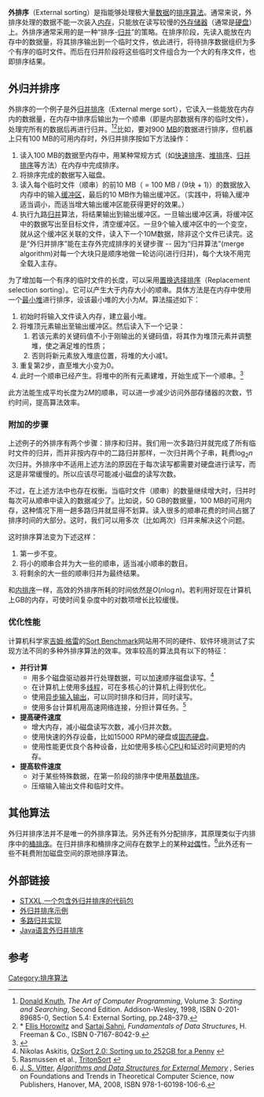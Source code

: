 '''外排序'''（External sorting）是指能够处理极大量[[数据|数据]]的[[排序算法|排序算法]]。通常来说，外排序处理的数据不能一次装入[[内存|内存]]，只能放在读写较慢的[[外存储器|外存储器]]（通常是[[硬盘|硬盘]]）上。外排序通常采用的是一种“排序-[[归并|归并]]”的策略。在排序阶段，先读入能放在内存中的数据量，将其排序输出到一个临时文件，依此进行，将待排序数据组织为多个有序的临时文件。而后在归并阶段将这些临时文件组合为一个大的有序文件，也即排序结果。

==外归并排序==
外排序的一个例子是外[[归并排序|归并排序]]（External merge sort），它读入一些能放在内存内的数据量，在内存中排序后输出为一个顺串（即是内部数据有序的临时文件），处理完所有的数据后再进行归并。<ref>[[高德纳|Donald Knuth]], ''The Art of Computer Programming'', Volume 3: ''Sorting and Searching'', Second Edition. Addison-Wesley, 1998, ISBN 0-201-89685-0, Section 5.4: External Sorting, pp.248–379.</ref><ref>* [[Ellis_Horowitz|Ellis Horowitz]] and [[Sartaj_Sahni|Sartaj Sahni]], ''Fundamentals of Data Structures'', H. Freeman & Co., ISBN 0-7167-8042-9.</ref>比如，要对900 [[兆字节|MB]]的数据进行排序，但机器上只有100 MB的可用内存时，外归并排序按如下方法操作：
# 读入100 MB的数据至内存中，用某种常规方式（如[[快速排序|快速排序]]、[[堆排序|堆排序]]、[[归并排序|归并排序]]等方法）在内存中完成排序。
# 将排序完成的数据写入磁盘。
# 读入每个临时文件（顺串）的前10 MB（ = 100 MB / (9块 + 1)）的数据放入内存中的输入[[缓冲区|缓冲区]]，最后的10 MB作为输出缓冲区。（实践中，将输入缓冲适当调小，而适当增大输出缓冲区能获得更好的效果。）
# 执行九路[[归并|归并]]算法，将结果输出到输出缓冲区。一旦输出缓冲区满，将缓冲区中的数据写出至目标文件，清空缓冲区。一旦9个输入缓冲区中的一个变空，就从这个缓冲区关联的文件，读入下一个10M数据，除非这个文件已读完。这是“外归并排序”能在主存外完成排序的关键步骤 -- 因为“归并算法”(merge algorithm)对每一个大块只是顺序地做一轮访问(进行归并)，每个大块不用完全载入主存。

为了增加每一个有序的临时文件的长度，可以采用[[置换选择排序|置换选择排序]]（Replacement selection sorting）。它可以产生大于内存大小的顺串。具体方法是在内存中使用一个[[最小堆|最小堆]]进行排序，设该最小堆的大小为<math>M</math>。算法描述如下：
# 初始时将输入文件读入内存，建立最小堆。
# 将堆顶元素输出至输出缓冲区。然后读入下一个记录：
## 若该元素的关键码值不小于刚输出的关键码值，将其作为堆顶元素并调整堆，使之满足堆的性质；
## 否则将新元素放入堆底位置，将堆的大小减1。
# 重复第2步，直至堆大小变为0。
# 此时一个顺串已经产生。将堆中的所有元素建堆，开始生成下一个顺串。<ref>{{cite book | title=数据结构与算法 | url=https://archive.org/details/shujujiegouyusua0000unse_v9s5 | publisher=高等教育出版社 | author=张铭、王腾蛟、赵海燕 | year=2008 | location=北京 | pages=pp.246-248 | isbn=978-7-04-023961-4}}</ref>

此方法能生成平均长度为<math>2M</math>的顺串，可以进一步减少访问外部存储器的次数，节约时间，提高算法效率。

===附加的步骤===
上述例子的外排序有两个步骤：排序和归并。我们用一次多路归并就完成了所有临时文件的归并，而并非按内存中的二路归并那样，一次归并两个子串，耗费<math>\log_2 n</math>次归并。外排序中不适用上述方法的原因在于每次读写都需要对硬盘进行读写，而这是非常缓慢的。所以应该尽可能减小磁盘的读写次数。

不过，在上述方法中也存在权衡。当临时文件（顺串）的数量继续增大时，归并时每次可从顺串中读入的数据减少了。比如说，50 GB的数据量，100 MB的可用内存，这种情况下用一趟多路归并就显得不划算。读入很多的顺串花费的时间占据了排序时间的大部分。这时，我们可以用多次（比如两次）归并来解决这个问题。

这时排序算法变为下述这样：
# 第一步不变。
# 将小的顺串合并为大一些的顺串，适当减小顺串的数目。
# 将剩余的大一些的顺串归并为最终结果。

和[[内排序|内排序]]一样，高效的外排序所耗的时间依然是<math>O(n\log n)</math>。若利用好现在计算机上GB的内存，可使时间复杂度中的对数项增长比较缓慢。

===优化性能===
计算机科学家[[吉姆·格雷|吉姆·格雷]]的[http://sortbenchmark.org/ Sort Benchmark]{{Wayback|url=http://sortbenchmark.org/ |date=20120113194954 }}网站用不同的硬件、软件环境测试了实现方法不同的多种外排序算法的效率。效率较高的算法具有以下的特征：

* '''并行计算'''
** 用多个磁盘驱动器并行处理数据，可以加速顺序磁盘读写。<ref>Nikolas Askitis, [http://sortbenchmark.org/ozsort-2010.pdf OzSort 2.0: Sorting up to 252GB for a Penny] {{Wayback|url=http://sortbenchmark.org/ozsort-2010.pdf |date=20120105095831 }}</ref>
** 在计算机上使用多[[线程|线程]]，可在多核心的计算机上得到优化。
** 使用[[异步输入输出|异步输入输出]]，可以同时排序和归并，同时读写。
** 使用多台计算机用高速网络连接，分担计算任务。<ref>Rasmussen et al., [http://sortbenchmark.org/tritonsort_2010_May_15.pdf TritonSort] {{Wayback|url=http://sortbenchmark.org/tritonsort_2010_May_15.pdf |date=20120128044323 }}</ref>
* '''提高硬件速度'''
** 增大内存，减小磁盘读写次数，减小归并次数。
** 使用快速的外存设备，比如15000 RPM的硬盘或[[固态硬盘|固态硬盘]]。
** 使用性能更优良个各种设备，比如使用多核心[[CPU|CPU]]和延迟时间更短的内存。
* '''提高软件速度'''
** 对于某些特殊数据，在第一阶段的排序中使用[[基数排序|基数排序]]。
** 压缩输入输出文件和临时文件。

==其他算法==
外归并排序法并不是唯一的外排序算法。另外还有外分配排序，其原理类似于内排序中的[[桶排序|桶排序]]。在归并排序和桶排序之间存在数学上的某种[[对偶|对偶]]性。<ref>[[J._S._Vitter|J. S. Vitter]], ''[http://www.ittc.ku.edu/~jsv/Papers/Vit.IO_book.pdf Algorithms and Data Structures for External Memory] {{Wayback|url=http://www.ittc.ku.edu/~jsv/Papers/Vit.IO_book.pdf |date=20110104233254 }}'', Series on Foundations and Trends in Theoretical Computer Science, now Publishers, Hanover, MA, 2008, ISBN 978-1-60198-106-6.</ref>此外还有一些不耗费附加磁盘空间的原地排序算法。

==外部链接==
*[http://stxxl.sourceforge.net/ STXXL,一个包含外归并排序的代码包]{{Wayback|url=http://stxxl.sourceforge.net/ |date=20111124143605 }}
*[http://cis.stvincent.edu/html/tutorials/swd/extsort/extsort.html 外归并排序示例]{{Wayback|url=http://cis.stvincent.edu/html/tutorials/swd/extsort/extsort.html |date=20151101074022 }}
*[http://code.google.com/p/kway 多路归并实现]{{Wayback|url=http://code.google.com/p/kway |date=20151008155255 }}
*[http://code.google.com/p/externalsortinginjava/ Java语言外归并排序]{{Wayback|url=http://code.google.com/p/externalsortinginjava/ |date=20141224063944 }}

==参考==
<references/>

[[Category:排序算法|Category:排序算法]]